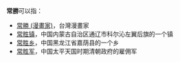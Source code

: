 '''常勝'''可以指：

*[[常勝_(漫畫家)|常勝 (漫畫家)]]，台灣漫畫家
*[[常胜镇|常胜镇]]，中国内蒙古自治区通辽市科尔沁左翼后旗的一个镇
*[[常胜乡|常胜乡]]，中国黑龙江省嘉荫县的一个乡
*[[常胜军|常胜军]]，中国太平天国时期清朝政府的雇佣军

{{Disambig|Cat=二字大中華地區相關消歧義}}